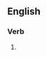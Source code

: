 {{also|Yorks}}

==English==

===Verb===
{{head|en|verb form}}

# {{en-third-person singular of|york}}